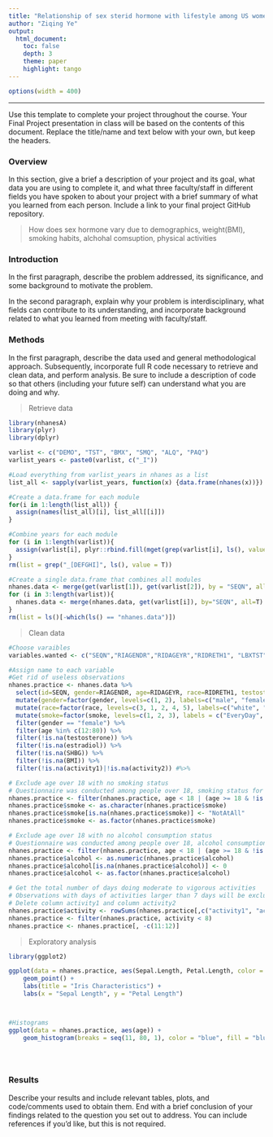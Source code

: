 ```yaml
---
title: "Relationship of sex sterid hormone with lifestyle among US women"
author: "Ziqing Ye"
output: 
  html_document:
    toc: false 
    depth: 3 
    theme: paper 
    highlight: tango
---
```

```r
options(width = 400)
```  
***
Use this template to complete your project throughout the course. Your Final Project presentation in class will be based on the contents of this document. Replace the title/name and text below with your own, but keep the headers.

### Overview
In this section, give a brief a description of your project and its goal, what data you are using to complete it, and what three faculty/staff in different fields you have spoken to about your project with a brief summary of what you learned from each person. Include a link to your final project GitHub repository.

> How does sex hormone vary due to demographics, weight(BMI), smoking habits, alchohal comsuption, physical activities



### Introduction 
In the first paragraph, describe the problem addressed, its significance, and some background to motivate the problem.

In the second paragraph, explain why your problem is interdisciplinary, what fields can contribute to its understanding, and incorporate background related to what you learned from meeting with faculty/staff.

> 

### Methods
In the first paragraph, describe the data used and general methodological approach. Subsequently, incorporate full R code necessary to retrieve and clean data, and perform analysis. Be sure to include a description of code so that others (including your future self) can understand what you are doing and why. 

> Retrieve data

```r
library(nhanesA) 
library(plyr)
library(dplyr)

varlist <- c("DEMO", "TST", "BMX", "SMQ", "ALQ", "PAQ") 
varlist_years <- paste0(varlist, c("_I"))

#Load everything from varlist_years in nhanes as a list
list_all <- sapply(varlist_years, function(x) {data.frame(nhanes(x))}) 

#Create a data.frame for each module
for(i in 1:length(list_all)) {
  assign(names(list_all)[i], list_all[[i]])
} 

#Combine years for each module
for (i in 1:length(varlist)){
  assign(varlist[i], plyr::rbind.fill(mget(grep(varlist[i], ls(), value = T))))
} 
rm(list = grep("_[DEFGHI]", ls(), value = T))

#Create a single data.frame that combines all modules 
nhanes.data <- merge(get(varlist[1]), get(varlist[2]), by = "SEQN", all = T)
for (i in 3:length(varlist)){
  nhanes.data <- merge(nhanes.data, get(varlist[i]), by="SEQN", all=T)
} 
rm(list = ls()[-which(ls() == "nhanes.data")])

```

> Clean data

```r
#Choose varaibles
variables.wanted <- c("SEQN","RIAGENDR","RIDAGEYR","RIDRETH1", "LBXTST", "LBXEST", "LBXSHBG", "BMXBMI", "SMQ040", "ALQ120Q", "PAQ610", "PAQ620")

#Assign name to each variable
#Get rid of useless observations
nhanes.practice <- nhanes.data %>%
  select(id=SEQN, gender=RIAGENDR, age=RIDAGEYR, race=RIDRETH1, testosterone=LBXTST, estradiol=LBXEST, SHBG=LBXSHBG, BMI=BMXBMI, smoke=SMQ040, alcohol=ALQ120Q, activity1=PAQ610, activity2=PAQ620) %>%
  mutate(gender=factor(gender, levels=c(1, 2), labels=c("male", "female"))) %>%
  mutate(race=factor(race, levels=c(3, 1, 2, 4, 5), labels=c("white", "MexicanAmerican", "Hispanic", "black", "other"))) %>%
  mutate(smoke=factor(smoke, levels=c(1, 2, 3), labels = c("EveryDay", "SomeDays", "NotAtAll"))) %>%
  filter(gender == "female") %>%
  filter(age %in% c(12:80)) %>%
  filter(!is.na(testosterone)) %>%
  filter(!is.na(estradiol)) %>%
  filter(!is.na(SHBG)) %>%
  filter(!is.na(BMI)) %>%
  filter(!is.na(activity1)|!is.na(activity2)) #%>%

# Exclude age over 18 with no smoking status
# Questionnaire was conducted among people over 18, smoking status for observations whose age are under 18 would be assigned to “NotAtAll”
nhanes.practice <- filter(nhanes.practice, age < 18 | (age >= 18 & !is.na(smoke) ))
nhanes.practice$smoke <- as.character(nhanes.practice$smoke)
nhanes.practice$smoke[is.na(nhanes.practice$smoke)] <- "NotAtAll"
nhanes.practice$smoke <- as.factor(nhanes.practice$smoke)

# Exclude age over 18 with no alcohol consumption status
# Questionnaire was conducted among people over 18, alcohol consumption status for observations whose age are under 18 would be assigned to “0”, which means never drink alcohol
nhanes.practice <- filter(nhanes.practice, age < 18 | (age >= 18 & !is.na(alcohol) ))
nhanes.practice$alcohol <- as.numeric(nhanes.practice$alcohol)
nhanes.practice$alcohol[is.na(nhanes.practice$alcohol)] <- 0
nhanes.practice$alcohol <- as.factor(nhanes.practice$alcohol)

# Get the total number of days doing moderate to vigorous activities
# Observations with days of activities larger than 7 days will be excluded
# Delete column activity1 and column activity2
nhanes.practice$activity <- rowSums(nhanes.practice[,c("activity1", "activity2")], na.rm=TRUE)
nhanes.practice <- filter(nhanes.practice, activity < 8)
nhanes.practice <- nhanes.practice[, -c(11:12)]

```

> Exploratory analysis

```r
library(ggplot2)

ggplot(data = nhanes.practice, aes(Sepal.Length, Petal.Length, color = Petal.Width)) + 
    geom_point() + 
    labs(title = "Iris Characteristics") +
    labs(x = "Sepal Length", y = "Petal Length") 



#Histograms
ggplot(data = nhanes.practice, aes(age)) + 
    geom_histogram(breaks = seq(11, 80, 1), color = "blue", fill = "blue", alpha = 0.7) 





```

### Results
Describe your results and include relevant tables, plots, and code/comments used to obtain them. End with a brief conclusion of your findings related to the question you set out to address. You can include references if you'd like, but this is not required.
